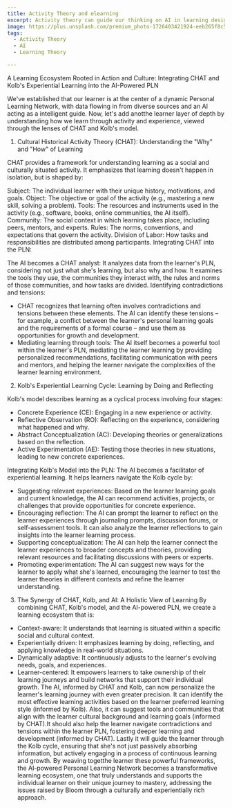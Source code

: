 ```yaml
---
title: Activity Theory and elearning
excerpt: Activity theory can guide our thinking on AI in learning design
image: https://plus.unsplash.com/premium_photo-1726403421924-eeb265f8c57a
tags:
  - Activity Theory
  - AI
  - Learning Theory

---
```


A Learning Ecosystem Rooted in Action and Culture: Integrating CHAT and Kolb's Experiential Learning into the AI-Powered PLN

We've established that our learner is at the center of a dynamic Personal Learning Network, with data flowing in from diverse sources and an AI acting as a intelligent guide. Now, let's add anotthe learner layer of depth by understanding how we learn through activity and experience, viewed through the lenses of CHAT and Kolb's model.

1. Cultural Historical Activity Theory (CHAT): Understanding the "Why" and "How" of Learning

CHAT provides a framework for understanding learning as a social and culturally situated activity. It emphasizes that learning doesn't happen in isolation, but is shaped by:

Subject: The individual learner  with their unique history, motivations, and goals.
Object: The objective or goal of the activity (e.g., mastering a new skill, solving a problem).
Tools: The resources and instruments used in the activity (e.g., software, books, online communities, the AI itself).
Community: The social context in which learning takes place, including peers, mentors, and experts.
Rules: The norms, conventions, and expectations that govern the activity.
Division of Labor: How tasks and responsibilities are distributed among participants.
Integrating CHAT into the PLN:

The AI becomes a CHAT analyst:  It analyzes data from the learner's PLN, considering not just what she's learning, but also why and how. It examines the tools they use, the communities they interact with, the rules and norms of those communities, and how tasks are divided.
Identifying contradictions and tensions: 
- CHAT recognizes that learning often involves contradictions and tensions between these elements. The AI can identify these tensions – for example, a conflict between the learner's personal learning goals and the requirements of a formal course – and use them as opportunities for growth and development.
- Mediating learning through tools: The AI itself becomes a powerful tool within the learner's PLN, mediating the learner learning by providing personalized recommendations, facilitating communication with peers and mentors, and helping the learner navigate the complexities of the learner learning environment.

2. Kolb's Experiential Learning Cycle: Learning by Doing and Reflecting

Kolb's model describes learning as a cyclical process involving four stages:
- Concrete Experience (CE): Engaging in a new experience or activity.
- Reflective Observation (RO): Reflecting on the experience, considering what happened and why.
- Abstract Conceptualization (AC): Developing theories or generalizations based on the reflection.
- Active Experimentation (AE): Testing those theories in new situations, leading to new concrete experiences.

Integrating Kolb's Model into the PLN:
The AI becomes a facilitator of experiential learning. It helps learners navigate the Kolb cycle by:
- Suggesting relevant experiences: Based on the learner learning goals and current knowledge, the AI can recommend activities, projects, or challenges that provide opportunities for concrete experience.
- Encouraging reflection: The AI can prompt the learner to reflect on the learner experiences through journaling prompts, discussion forums, or self-assessment tools. It can also analyze the learner reflections to gain insights into the learner learning process.
- Supporting conceptualization: The AI can help the learner connect the learner experiences to broader concepts and theories, providing relevant resources and facilitating discussions with peers or experts.
- Promoting experimentation: The AI can suggest new ways for the learner to apply what she's learned, encouraging the learner to test the learner theories in different contexts and refine the learner understanding.
3. The Synergy of CHAT, Kolb, and AI: A Holistic View of Learning
By combining CHAT, Kolb's model, and the AI-powered PLN, we create a learning ecosystem that is:
- Context-aware:  It understands that learning is situated within a specific social and cultural context.
- Experientially driven: It emphasizes learning by doing, reflecting, and applying knowledge in real-world situations.
- Dynamically adaptive: It continuously adjusts to the learner's evolving needs, goals, and experiences.
- Learner-centered: It empowers learners to take ownership of their learning journeys and build networks that support their individual growth.
The AI, informed by CHAT and Kolb, can now personalize the learner's learning journey with even greater precision. It can identify the most effective learning activities based on the learner preferred learning style (informed by Kolb). Also, it can suggest tools and communities that align with the learner cultural background and learning goals (informed by CHAT).It should also help the learner navigate contradictions and tensions within the learner PLN, fostering deeper learning and development (informed by CHAT). Lastly it will guide the learner through the Kolb cycle, ensuring that she's not just passively absorbing information, but actively engaging in a process of continuous learning and growth.
By weaving togetthe learner these powerful frameworks, the AI-powered Personal Learning Network becomes a transformative learning ecosystem, one that truly understands and supports the individual learner on their unique journey to mastery, addressing the issues raised by Bloom through a culturally and experientially rich approach.